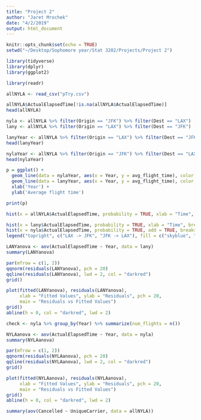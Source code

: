 ```yaml
---
title: "Project 2"
author: "Jaret Mrochek"
date: "4/2/2019"
output: html_document
---
```


```r
knitr::opts_chunk$set(echo = TRUE)
setwd("~/Desktop/Sophomore year/Stat 3202/Projects/Project 2")
```

```r
library(tidyverse)
library(dplyr)
library(ggplot2)
```

```r
library(readr)

allNYLA <- read_csv("pTry.csv")

allNYLA$ActualElapsedTime[!is.na(allNYLA$ActualElapsedTime)]
head(allNYLA)
```

```r
nyla <- allNYLA %>% filter(Origin == "JFK") %>% filter(Dest == "LAX")
lany <- allNYLA %>% filter(Origin == "LAX") %>% filter(Dest == "JFK")
```

```r
lanyYear <- allNYLA %>% filter(Origin == "LAX") %>% filter(Dest == "JFK") %>% group_by(Year) %>% summarize(num_flights = n(), total_flight_time = sum(ActualElapsedTime, na.rm = TRUE), avg_flight_time = total_flight_time / num_flights)
head(lanyYear)
```

```r
nylaYear <- allNYLA %>% filter(Origin == "JFK") %>% filter(Dest == "LAX") %>% group_by(Year) %>% summarize(num_flights = n(), total_flight_time = sum(ActualElapsedTime, na.rm = TRUE), avg_flight_time = total_flight_time / num_flights)
head(nylaYear)
```

```r
p = ggplot() + 
  geom_line(data = nylaYear, aes(x = Year, y = avg_flight_time), color = "blue") +
  geom_line(data = lanyYear, aes(x = Year, y = avg_flight_time), color = "red") +
  xlab('Year') +
  ylab('Average flight time') 

print(p)
```

```r
hist(x = allNYLA$ActualElapsedTime, probability = TRUE, xlab = "Time", breaks = 1000, xlim = c(200, 600), main = "")
```

```r
hist(x = lany$ActualElapsedTime, probability = TRUE, xlab = "Time", breaks = 500, col = "skyblue", xlim = c(220, 475), ylim = c(0, .023), main = "")
hist(x = nyla$ActualElapsedTime, probability = TRUE, add = TRUE, breaks = 500, col = "red")
legend("topright", c("LAX -> JFK", "JFK -> LAX"), fill = c("skyblue", "red"))
```

```r
LANYanova <- aov(ActualElapsedTime ~ Year, data = lany)
summary(LANYanova)
```

```r
par(mfrow = c(1, 2))
qqnorm(residuals(LANYanova), pch = 20)
qqline(residuals(LANYanova), lwd = 2, col = "darkred")
grid()

plot(fitted(LANYanova), residuals(LANYanova), 
     xlab = "Fitted Values", ylab = "Residuals", pch = 20,
     main = "Residuals vs Fitted Values")
grid()
abline(h = 0, col = "darkred", lwd = 2)

```

```r
check <- nyla %>% group_by(Year) %>% summarize(num_flights = n())
```


```r
NYLAanova <- aov(ActualElapsedTime ~ Year, data = nyla)
summary(NYLAanova)
```

```r
par(mfrow = c(1, 2))
qqnorm(residuals(NYLAanova), pch = 20)
qqline(residuals(NYLAanova), lwd = 2, col = "darkred")
grid()

plot(fitted(NYLAanova), residuals(NYLAanova), 
     xlab = "Fitted Values", ylab = "Residuals", pch = 20,
     main = "Residuals vs Fitted Values")
grid()
abline(h = 0, col = "darkred", lwd = 2)
```

```r
summary(aov(Cancelled ~ UniqueCarrier, data = allNYLA))
```